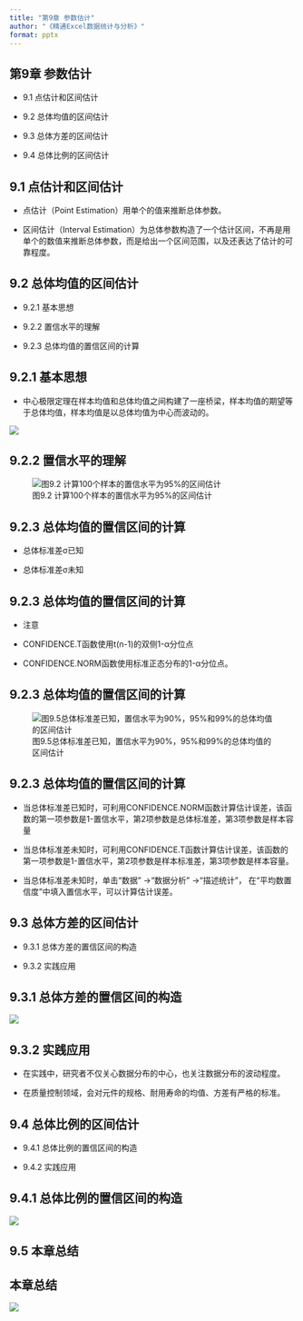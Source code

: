```yaml
---
title: "第9章 参数估计"
author: "《精通Excel数据统计与分析》"
format: pptx
---
```


## 第9章 参数估计 {auto-animate="true"}

-   9.1 点估计和区间估计

-   9.2 总体均值的区间估计

-   9.3 总体方差的区间估计

-   9.4 总体比例的区间估计

## 9.1 点估计和区间估计

-   点估计（Point Estimation）用单个的值来推断总体参数。

-   区间估计（Interval Estimation）为总体参数构造了一个估计区间，不再是用单个的数值来推断总体参数，而是给出一个区间范围，以及还表达了估计的可靠程度。

## 9.2 总体均值的区间估计	

::: incremental
-   9.2.1 基本思想

-   9.2.2 置信水平的理解

-   9.2.3 总体均值的置信区间的计算
:::

## 9.2.1 基本思想

-   中心极限定理在样本均值和总体均值之间构建了一座桥梁，样本均值的期望等于总体均值，样本均值是以总体均值为中心而波动的。 

![](img/eq9.1.png)

## 9.2.2 置信水平的理解

![图9.2 计算100个样本的置信水平为95%的区间估计](img/pic9.2.png)

## 9.2.3 总体均值的置信区间的计算

-   总体标准差σ已知

-   总体标准差σ未知


## 9.2.3 总体均值的置信区间的计算

-   注意

-   CONFIDENCE.T函数使用t(n-1)的双侧1-α分位点

-   CONFIDENCE.NORM函数使用标准正态分布的1-α分位点。

## 9.2.3 总体均值的置信区间的计算
![图9.5总体标准差已知，置信水平为90%，95%和99%的总体均值的区间估计](img/pic9.5.png)

## 9.2.3 总体均值的置信区间的计算

-   当总体标准差已知时，可利用CONFIDENCE.NORM函数计算估计误差，该函数的第一项参数是1-置信水平，第2项参数是总体标准差，第3项参数是样本容量   

-   当总体标准差未知时，可利用CONFIDENCE.T函数计算估计误差，该函数的第一项参数是1-置信水平，第2项参数是样本标准差，第3项参数是样本容量。

-   当总体标准差未知时，单击“数据” →“数据分析” →“描述统计”， 在“平均数置信度”中填入置信水平，可以计算估计误差。




## 9.3 总体方差的区间估计	
::: incremental
-   9.3.1 总体方差的置信区间的构造	

-   9.3.2 实践应用

:::

## 9.3.1 总体方差的置信区间的构造

![](img/eq9.9.png)

## 9.3.2 实践应用

-   在实践中，研究者不仅关心数据分布的中心，也关注数据分布的波动程度。

-   在质量控制领域，会对元件的规格、耐用寿命的均值、方差有严格的标准。

## 9.4 总体比例的区间估计
::: incremental
-   9.4.1 总体比例的置信区间的构造	

-   9.4.2 实践应用
:::

## 9.4.1 总体比例的置信区间的构造
![](img/eq9.14.png)

## 9.5 本章总结


## 本章总结 {.scrollable}

![](img/pic9.16.png)
